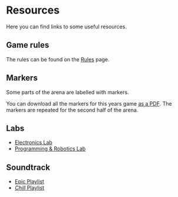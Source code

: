 # Resources

Here you can find links to some useful resources.

## Game rules

The rules can be found on the [Rules](/rules) page.

## Markers

Some parts of the arena are labelled with markers.

You can download all the markers for this years game [as a PDF](../../docs/assets/resources/tin-can-rally-markers.pdf).
The markers are repeated for the second half of the arena.

## Labs

-   [Electronics Lab](https://drive.google.com/file/d/1pIafhDtG5cz1nZ2WDHvsBJ-Ut5q9r7cg/view)
-   [Programming & Robotics Lab](https://drive.google.com/file/d/1GSgB150iJmG8qnJdTXxWRbeWl6Ew3_vE/view)

## Soundtrack

-   [Epic Playlist](https://open.spotify.com/playlist/4ddfuLJGBW3ZlO8cqV8SKr)
-   [_Chill_ Playlist](https://open.spotify.com/playlist/5zW9nMrPhv7c6F0Nh1i0UK)
